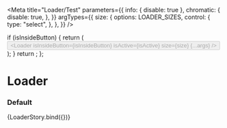 

<Meta
  title="Loader/Test"
  parameters={{
    info: { disable: true },
    chromatic: {
      disable: true,
    },
  }}
  argTypes={{
    size: {
      options: LOADER_SIZES,
      control: {
        type: "select",
      },
    },
  }}
/>

  if (isInsideButton) {
    return (
      <Button buttonType="primary" disabled={!isActive}>
        <Loader
          isInsideButton={isInsideButton}
          isActive={isActive}
          size={size}
          {...args}
        />
      </Button>
    );
  }
  return <Loader size={size} />;
};

# Loader

### Default

<Canvas>
  <Story
    name="default"
    args={{
      isInsideButton: false,
      size: Loader.defaultProps.size,
      isActive: Loader.defaultProps.isActive,
    }}
  >
    {LoaderStory.bind({})}
  </Story>
</Canvas>

